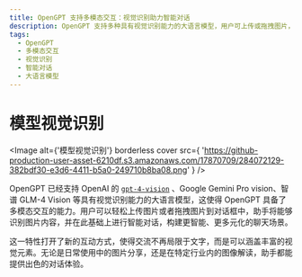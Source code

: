 ```yaml
---
title: OpenGPT 支持多模态交互：视觉识别助力智能对话
description: OpenGPT 支持多种具有视觉识别能力的大语言模型，用户可上传或拖拽图片，助手将识别内容并展开智能对话，打造更智能、多元化的聊天场景。
tags:
  - OpenGPT
  - 多模态交互
  - 视觉识别
  - 智能对话
  - 大语言模型
---
```


# 模型视觉识别

<Image
  alt={'模型视觉识别'}
  borderless
  cover
  src={
    'https://github-production-user-asset-6210df.s3.amazonaws.com/17870709/284072129-382bdf30-e3d6-4411-b5a0-249710b8ba08.png'
  }
/>

OpenGPT 已经支持 OpenAI 的 [`gpt-4-vision`](https://platform.openai.com/docs/guides/vision) 、Google Gemini Pro vision、智谱 GLM-4 Vision 等具有视觉识别能力的大语言模型，这使得 OpenGPT 具备了多模态交互的能力。用户可以轻松上传图片或者拖拽图片到对话框中，助手将能够识别图片内容，并在此基础上进行智能对话，构建更智能、更多元化的聊天场景。

这一特性打开了新的互动方式，使得交流不再局限于文字，而是可以涵盖丰富的视觉元素。无论是日常使用中的图片分享，还是在特定行业内的图像解读，助手都能提供出色的对话体验。
